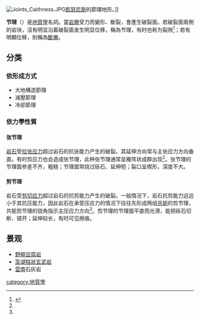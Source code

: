 {{about|「岩石」受力產生的破裂面|「礦物」破裂產生的光滑面的特性|解理|岩石受壓力使內部礦物排列方向與壓力方向呈垂直的結構|葉理}}[[Image:Joints_Caithness.JPG|thumb]][[凱瑟尼斯|凱瑟尼斯]]的節理地形。]]

'''节理'''（{{Lang-en|'''joint'''}}）是[[地質學|地質學]]名詞。當[[岩層|岩層]]受力而變形、斷裂，會產生破裂面。若破裂面兩側的岩块，沒有明显沿着破裂面发生明显位移，稱為节理，有时也称为裂隙<ref name=":0">{{Cite book|title=普通地质学（第二版）|last=吴泰然、何国琦等|first=|publisher=北京大学出版社|year=2011|isbn=|location=|pages=197}}</ref>；若有明顯位移，則稱為[[斷層|斷層]]。

==分类==
=== 依形成方式 ===
* 大地構造節理
* 減壓節理
* 冷卻節理

=== 依力學性質  ===

==== 张节理 ====
[[岩石|岩石]]受[[张力|拉张应力]]超过岩石的抗张能力产生的破裂。其延伸方向常与主张应力方向垂直。有时剪应力也会造成张节理，此种张节理通常呈雁阵状成群出现<ref name=":0" />。张节理的节理面参差不齐，粗糙；节理面常绕过砾石、延伸短；裂口呈楔形，深度不大。

==== 剪节理 ====
岩石受[[剪力|剪切应力]]超过岩石的抗剪能力产生的破裂。一般情况下，岩石抗剪能力远远小于其抗压能力，因此岩石在承受压应力的情况下往往先形成两组[[共轭|共轭]]的剪节理，共轭剪节理的锐角指示主压应力方向<ref name=":0" />。剪节理的节理面平直而光滑，能把砾石切断、错开；延伸较长，有时可见擦痕。

==景观==
*[[野柳風景特定區|野柳豆腐岩]]
*[[澎湖玄武岩自然保留區|澎湖柱狀玄武岩]]
*[[雲南|雲南]]石灰岩
[[category:地質學|category:地質學]]

{{地質小作品}}